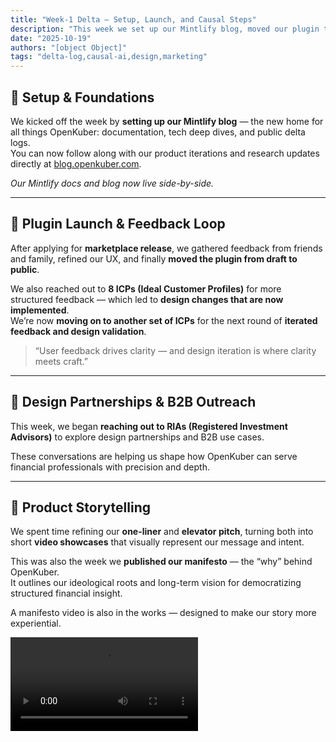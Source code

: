 ```yaml
---
title: "Week-1 Delta — Setup, Launch, and Causal Steps"
description: "This week we set up our Mintlify blog, moved our plugin to public release, and made progress on our causal AI pipeline."
date: "2025-10-19"
authors: "[object Object]"
tags: "delta-log,causal-ai,design,marketing"
---
```


## 🧱 Setup & Foundations

We kicked off the week by **setting up our Mintlify blog** — the new home for all things OpenKuber: documentation, tech deep dives, and public delta logs.\
You can now follow along with our product iterations and research updates directly at [blog.openkuber.com](https://blog.openkuber.com).

_Our Mintlify docs and blog now live side-by-side._

---

## 🚀 Plugin Launch & Feedback Loop

After applying for **marketplace release**, we gathered feedback from friends and family, refined our UX, and finally **moved the plugin from draft to public**.

We also reached out to **8 ICPs (Ideal Customer Profiles)** for more structured feedback — which led to **design changes that are now implemented**.\
We’re now **moving on to another set of ICPs** for the next round of **iterated feedback and design validation**.

> “User feedback drives clarity — and design iteration is where clarity meets craft.”

<Card title="OpenKuber Google Sheets™ Add-On" icon="file-excel">
  
</Card>

---

## 🤝 Design Partnerships & B2B Outreach

This week, we began **reaching out to RIAs (Registered Investment Advisors)** to explore design partnerships and B2B use cases.

These conversations are helping us shape how OpenKuber can serve financial professionals with precision and depth.

---

## 🎥 Product Storytelling

We spent time refining our **one-liner** and **elevator pitch**, turning both into short **video showcases** that visually represent our message and intent.

This was also the week we **published our manifesto** — the “why” behind OpenKuber.\
It outlines our ideological roots and long-term vision for democratizing structured financial insight.

A manifesto video is also in the works — designed to make our story more experiential.

<video controls className="w-full aspect-video rounded-xl" src="https://video.twimg.com/amplify_video/1979555108871401472/vid/avc1/1080x1080/25EZV5Dm6ogD5vEY.mp4?tag=21" />

---

<Card title="Our Manifesto" icon="sparkles" href="https://blog.openkuber.com/manifesto" cta="The Thesis of openkuber.com">
  
</Card>

## 🧠 Causal AI Development

We formalized our **Causal AI roadmap**, broken into three key steps:

1. **Data Preparation** — already implemented during plugin setup, now fine-tuned for causal discovery.
2. **Causal Discovery** — currently being polished and configured for tighter integration.
3. **Causal Inference** — in planning phase, being mapped out conceptually before implementation.

Each stage moves us closer to an interpretable intelligence layer that goes **beyond correlation — toward cause and effect.**

![Causal AI Plan Sketch](https://x.com/OpenKuber_Sxnk/status/your-tweet-id-causal-plan)

---

## 📈 Marketing & Early Reach

We ran a few **Twitter and YouTube experiments** to test early engagement and organic reach — and the numbers look promising.

The focus remains on authentic storytelling and community-driven feedback.


---


_Thanks for following along. Every week, we’ll share transparent updates as we build in public — step by step._

---

### 🔗 Follow Our Journey

- 🐦 Twitter: [@OpenKuber_Sxnk](https://x.com/OpenKuber_Sxnk)
- 📺 YouTube: [OpenKuber Channel](https://www.youtube.com/@OpenKuber)